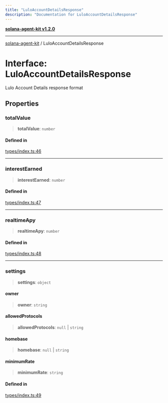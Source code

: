 ```yaml
---
title: "LuloAccountDetailsResponse"
description: "Documentation for LuloAccountDetailsResponse"
---
```


[**solana-agent-kit v1.2.0**](../README.md)

***

[solana-agent-kit](../README.md) / LuloAccountDetailsResponse

# Interface: LuloAccountDetailsResponse

Lulo Account Details response format

## Properties

### totalValue

> **totalValue**: `number`

#### Defined in

[types/index.ts:46](https://github.com/thearyanag/solana-agent-kit/blob/c88d8d8c341dc6e1d1c45e94402cf4241851da80/src/types/index.ts#L46)

***

### interestEarned

> **interestEarned**: `number`

#### Defined in

[types/index.ts:47](https://github.com/thearyanag/solana-agent-kit/blob/c88d8d8c341dc6e1d1c45e94402cf4241851da80/src/types/index.ts#L47)

***

### realtimeApy

> **realtimeApy**: `number`

#### Defined in

[types/index.ts:48](https://github.com/thearyanag/solana-agent-kit/blob/c88d8d8c341dc6e1d1c45e94402cf4241851da80/src/types/index.ts#L48)

***

### settings

> **settings**: `object`

#### owner

> **owner**: `string`

#### allowedProtocols

> **allowedProtocols**: `null` \| `string`

#### homebase

> **homebase**: `null` \| `string`

#### minimumRate

> **minimumRate**: `string`

#### Defined in

[types/index.ts:49](https://github.com/thearyanag/solana-agent-kit/blob/c88d8d8c341dc6e1d1c45e94402cf4241851da80/src/types/index.ts#L49)
